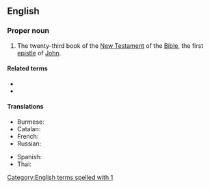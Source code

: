 ==English==

===Proper noun===
{{en-proper noun}}
{{book of the Bible|First Epistle of John}}

# {{lb|en|biblical}} The twenty-third book of the [[New Testament]] of the [[Bible]], the first [[epistle]] of [[John]].

====Related terms====
* {{l|en|2 John}}
* {{l|en|3 John}}

====Translations====
{{trans-top|Book of the Bible}}
* Burmese: {{t|my|ရှင်ယောဟန်​‌ဩဝါဒစာ​ပဌမစောင်}}
* Catalan: {{t|ca|1 Joan}}
* French: {{t|fr|1 Jean|m}}
* Russian: {{t|ru|Пе́рвое посла́ние Иоа́нна|n}}
{{trans-mid}}
* Spanish: {{t|es|1 Juan|m}}
* Thai: {{t|th|๑ ยอห์น}}
{{trans-bottom}}

[[Category:English terms spelled with 1]]